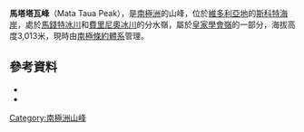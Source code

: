 {{coord|78|7|S|161|57|E|source:GNIS|display=title}}

'''馬塔塔瓦峰'''（Mata Taua Peak），是[[南極洲|南極洲]]的山峰，位於[[維多利亞地|維多利亞地]]的[[斯科特海岸|斯科特海岸]]，處於[[馬錢特冰川|馬錢特冰川]]和[[費里尼奧冰川|費里尼奧冰川]]的分水嶺，屬於[[皇家學會嶺|皇家學會嶺]]的一部分，海拔高度3,013米，現時由[[南極條約體系|南極條約體系]]管理。

==參考資料==
*{{cite gnis | type = antarid | id = 17247| name = Mata Taua Peak | accessdate = 2013-08-25}}
*{{usgs-gazetteer|id=17247}}

{{DEFAULTSORT:Mata Taua Peak}}
[[Category:南極洲山峰|Category:南極洲山峰]]


{{ScottCoast-geo-stub}}